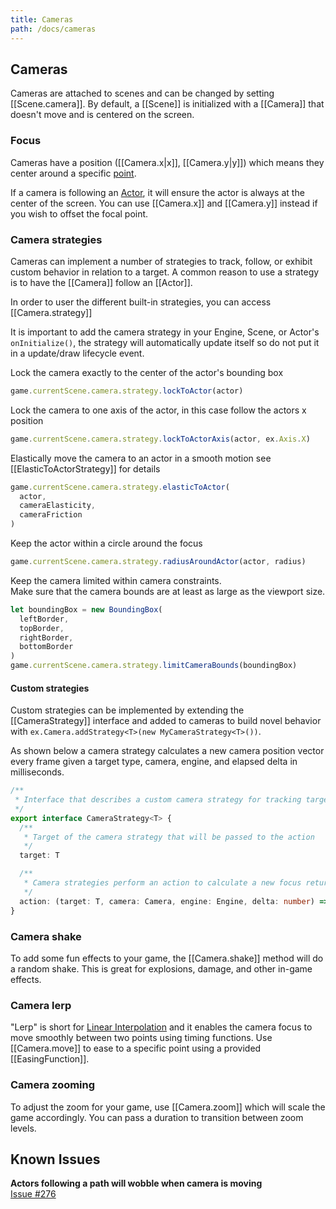 ```yaml
---
title: Cameras
path: /docs/cameras
---
```


## Cameras

Cameras are attached to scenes and can be changed by
setting [[Scene.camera]]. By default, a [[Scene]] is initialized with a
[[Camera]] that doesn't move and is centered on the screen.

### Focus

Cameras have a position ([[Camera.x|x]], [[Camera.y|y]]) which means they center around a specific
[point](/docs/math#vectors).

If a camera is following an [Actor](/docs/actors), it will ensure the actor is always at the
center of the screen. You can use [[Camera.x]] and [[Camera.y]] instead if you wish to
offset the focal point.

### Camera strategies

Cameras can implement a number of strategies to track, follow, or exhibit custom behavior in relation to a target. A common reason to use a
strategy is to have the [[Camera]] follow an [[Actor]].

In order to user the different built-in strategies, you can access [[Camera.strategy]]

<Note variant="warning">

It is important to add the camera strategy in your Engine, Scene, or Actor's `onInitialize()`, the strategy will automatically update itself so do not put it in a update/draw lifecycle event.

</Note>

Lock the camera exactly to the center of the actor's bounding box

```typescript
game.currentScene.camera.strategy.lockToActor(actor)
```

Lock the camera to one axis of the actor, in this case follow the actors x position

```typescript
game.currentScene.camera.strategy.lockToActorAxis(actor, ex.Axis.X)
```

Elastically move the camera to an actor in a smooth motion see [[ElasticToActorStrategy]] for details

```typescript
game.currentScene.camera.strategy.elasticToActor(
  actor,
  cameraElasticity,
  cameraFriction
)
```

Keep the actor within a circle around the focus

```typescript
game.currentScene.camera.strategy.radiusAroundActor(actor, radius)
```

Keep the camera limited within camera constraints.  
Make sure that the camera bounds are at least as large as the viewport size.

```typescript
let boundingBox = new BoundingBox(
  leftBorder,
  topBorder,
  rightBorder,
  bottomBorder
)
game.currentScene.camera.strategy.limitCameraBounds(boundingBox)
```

#### Custom strategies

Custom strategies can be implemented by extending the [[CameraStrategy]] interface and added to cameras to build novel behavior with `ex.Camera.addStrategy<T>(new MyCameraStrategy<T>())`.

As shown below a camera strategy calculates a new camera position vector every frame given a target type, camera, engine, and elapsed delta in milliseconds.

```typescript
/**
 * Interface that describes a custom camera strategy for tracking targets
 */
export interface CameraStrategy<T> {
  /**
   * Target of the camera strategy that will be passed to the action
   */
  target: T

  /**
   * Camera strategies perform an action to calculate a new focus returned out of the strategy
   */
  action: (target: T, camera: Camera, engine: Engine, delta: number) => Vector
}
```

### Camera shake

To add some fun effects to your game, the [[Camera.shake]] method
will do a random shake. This is great for explosions, damage, and other
in-game effects.

### Camera lerp

"Lerp" is short for [Linear Interpolation](http://en.wikipedia.org/wiki/Linear_interpolation)
and it enables the camera focus to move smoothly between two points using timing functions.
Use [[Camera.move]] to ease to a specific point using a provided [[EasingFunction]].

### Camera zooming

To adjust the zoom for your game, use [[Camera.zoom]] which will scale the
game accordingly. You can pass a duration to transition between zoom levels.

## Known Issues

**Actors following a path will wobble when camera is moving**  
[Issue #276](https://github.com/excaliburjs/Excalibur/issues/276)
